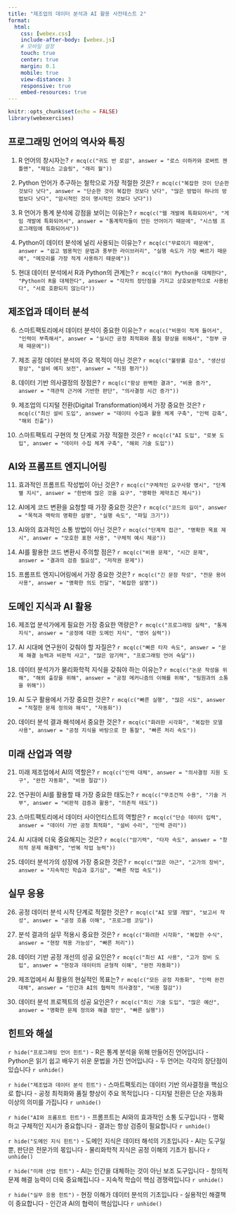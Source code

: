 ```yaml
---
title: "제조업의 데이터 분석과 AI 활용 사전테스트 2"
format: 
  html:
    css: [webex.css]
    include-after-body: [webex.js]
    # 모바일 설정
    touch: true
    center: true
    margin: 0.1
    mobile: true
    view-distance: 3
    responsive: true
    embed-resources: true
---
```


```r
knitr::opts_chunk$set(echo = FALSE)
library(webexercises)
```

## 프로그래밍 언어의 역사와 특징

::: {.webex-check .webex-box}
1. R 언어의 창시자는? `r mcq(c("귀도 반 로섬", answer = "로스 이하카와 로버트 젠틀맨", "제임스 고슬링", "래리 월"))`

2. Python 언어가 추구하는 철학으로 가장 적절한 것은? `r mcq(c("복잡한 것이 단순한 것보다 낫다", answer = "단순한 것이 복잡한 것보다 낫다", "많은 방법이 하나의 방법보다 낫다", "암시적인 것이 명시적인 것보다 낫다"))`

3. R 언어가 통계 분석에 강점을 보이는 이유는? `r mcq(c("웹 개발에 특화되어서", "게임 개발에 특화되어서", answer = "통계학자들이 만든 언어이기 때문에", "시스템 프로그래밍에 특화되어서"))`

4. Python이 데이터 분석에 널리 사용되는 이유는? `r mcq(c("무료이기 때문에", answer = "쉽고 범용적인 문법과 풍부한 라이브러리", "실행 속도가 가장 빠르기 때문에", "메모리를 가장 적게 사용하기 때문에"))`

5. 현대 데이터 분석에서 R과 Python의 관계는? `r mcq(c("R이 Python을 대체한다", "Python이 R을 대체한다", answer = "각자의 장단점을 가지고 상호보완적으로 사용된다", "서로 호환되지 않는다"))`
:::

## 제조업과 데이터 분석

::: {.webex-check .webex-box}
6. 스마트팩토리에서 데이터 분석이 중요한 이유는? `r mcq(c("비용이 적게 들어서", "인력이 부족해서", answer = "실시간 공정 최적화와 품질 향상을 위해서", "정부 규제 때문에"))`

7. 제조 공정 데이터 분석의 주요 목적이 아닌 것은? `r mcq(c("불량률 감소", "생산성 향상", "설비 예지 보전", answer = "직원 평가"))`

8. 데이터 기반 의사결정의 장점은? `r mcq(c("항상 완벽한 결과", "비용 증가", answer = "객관적 근거에 기반한 판단", "의사결정 시간 증가"))`

9. 제조업의 디지털 전환(Digital Transformation)에서 가장 중요한 것은? `r mcq(c("최신 설비 도입", answer = "데이터 수집과 활용 체계 구축", "인력 감축", "해외 진출"))`

10. 스마트팩토리 구현의 첫 단계로 가장 적절한 것은? `r mcq(c("AI 도입", "로봇 도입", answer = "데이터 수집 체계 구축", "해외 기술 도입"))`
:::

## AI와 프롬프트 엔지니어링

::: {.webex-check .webex-box}
11. 효과적인 프롬프트 작성법이 아닌 것은? `r mcq(c("구체적인 요구사항 명시", "단계별 지시", answer = "한번에 많은 것을 요구", "명확한 제약조건 제시"))`

12. AI에게 코드 변환을 요청할 때 가장 중요한 것은? `r mcq(c("코드의 길이", answer = "목적과 맥락의 명확한 설명", "실행 속도", "파일 크기"))`

13. AI와의 효과적인 소통 방법이 아닌 것은? `r mcq(c("단계적 접근", "명확한 목표 제시", answer = "모호한 표현 사용", "구체적 예시 제공"))`

14. AI를 활용한 코드 변환시 주의할 점은? `r mcq(c("비용 문제", "시간 문제", answer = "결과의 검증 필요성", "저작권 문제"))`

15. 프롬프트 엔지니어링에서 가장 중요한 것은? `r mcq(c("긴 문장 작성", "전문 용어 사용", answer = "명확한 의도 전달", "복잡한 설명"))`
:::

## 도메인 지식과 AI 활용

::: {.webex-check .webex-box}
16. 제조업 분석가에게 필요한 가장 중요한 역량은? `r mcq(c("프로그래밍 실력", "통계 지식", answer = "공정에 대한 도메인 지식", "영어 실력"))`

17. AI 시대에 연구원이 갖춰야 할 자질은? `r mcq(c("빠른 타자 속도", answer = "문제 해결 능력과 비판적 사고", "많은 암기력", "프로그래밍 언어 숙달"))`

18. 데이터 분석가가 물리화학적 지식을 갖춰야 하는 이유는? `r mcq(c("논문 작성을 위해", "해외 출장을 위해", answer = "공정 메커니즘의 이해를 위해", "팀원과의 소통을 위해"))`

19. AI 도구 활용에서 가장 중요한 것은? `r mcq(c("빠른 실행", "많은 시도", answer = "적절한 문제 정의와 해석", "자동화"))`

20. 데이터 분석 결과 해석에서 중요한 것은? `r mcq(c("화려한 시각화", "복잡한 모델 사용", answer = "공정 지식을 바탕으로 한 통찰", "빠른 처리 속도"))`
:::

## 미래 산업과 역량

::: {.webex-check .webex-box}
21. 미래 제조업에서 AI의 역할은? `r mcq(c("인력 대체", answer = "의사결정 지원 도구", "완전 자동화", "비용 절감"))`

22. 연구원이 AI를 활용할 때 가장 중요한 태도는? `r mcq(c("무조건적 수용", "기술 거부", answer = "비판적 검증과 활용", "의존적 태도"))`

23. 스마트팩토리에서 데이터 사이언티스트의 역할은? `r mcq(c("단순 데이터 입력", answer = "데이터 기반 공정 최적화", "설비 수리", "인력 관리"))`

24. AI 시대에 더욱 중요해지는 것은? `r mcq(c("암기력", "타자 속도", answer = "창의적 문제 해결력", "반복 작업 능력"))`

25. 데이터 분석가의 성장에 가장 중요한 것은? `r mcq(c("많은 야근", "고가의 장비", answer = "지속적인 학습과 호기심", "빠른 작업 속도"))`
:::

## 실무 응용

::: {.webex-check .webex-box}
26. 공정 데이터 분석 시작 단계로 적절한 것은? `r mcq(c("AI 모델 개발", "보고서 작성", answer = "공정 흐름 이해", "프로그램 코딩"))`

27. 분석 결과의 실무 적용시 중요한 것은? `r mcq(c("화려한 시각화", "복잡한 수식", answer = "현장 적용 가능성", "빠른 처리"))`

28. 데이터 기반 공정 개선의 성공 요인은? `r mcq(c("최신 AI 사용", "고가 장비 도입", answer = "현장과 데이터의 균형적 이해", "완전 자동화"))`

29. 제조업에서 AI 활용의 현실적인 목표는? `r mcq(c("모든 공정 자동화", "인력 완전 대체", answer = "인간과 AI의 협력적 의사결정", "비용 절감"))`

30. 데이터 분석 프로젝트의 성공 요인은? `r mcq(c("최신 기술 도입", "많은 예산", answer = "명확한 문제 정의와 해결 방안", "빠른 실행"))`
:::

## 힌트와 해설

`r hide("프로그래밍 언어 힌트")`
- R은 통계 분석을 위해 만들어진 언어입니다
- Python은 읽기 쉽고 배우기 쉬운 문법을 가진 언어입니다
- 두 언어는 각각의 장단점이 있습니다
`r unhide()`

`r hide("제조업과 데이터 분석 힌트")`
- 스마트팩토리는 데이터 기반 의사결정을 핵심으로 합니다
- 공정 최적화와 품질 향상이 주요 목적입니다
- 디지털 전환은 단순 자동화 이상의 의미를 가집니다
`r unhide()`

`r hide("AI와 프롬프트 힌트")`
- 프롬프트는 AI와의 효과적인 소통 도구입니다
- 명확하고 구체적인 지시가 중요합니다
- 결과는 항상 검증이 필요합니다
`r unhide()`

`r hide("도메인 지식 힌트")`
- 도메인 지식은 데이터 해석의 기초입니다
- AI는 도구일 뿐, 판단은 전문가의 몫입니다
- 물리화학적 지식은 공정 이해의 기초가 됩니다
`r unhide()`

`r hide("미래 산업 힌트")`
- AI는 인간을 대체하는 것이 아닌 보조 도구입니다
- 창의적 문제 해결 능력이 더욱 중요해집니다
- 지속적 학습이 핵심 경쟁력입니다
`r unhide()`

`r hide("실무 응용 힌트")`
- 현장 이해가 데이터 분석의 기초입니다
- 실용적인 해결책이 중요합니다
- 인간과 AI의 협력이 핵심입니다
`r unhide()`